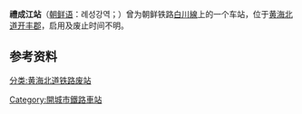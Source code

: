 {{朝鮮半島車站資訊
|公司色 = black
|文字色 = 
|站名 = 禮成江站
|圖片 = 
|pxl = 
|圖片說明 =
|前一站 = [[星湖站|星湖]]
|前一站距離 = 5.3
|後一站距離 = 6.9
|後一站 = [[开丰站|开丰]]
|所屬路線 = [[白川線|白川線]]
|距離 = 72.8
|起點站 = [[长芳站|长芳]]
|諺文 = 례성강역
|朝鮮漢字 = 禮成江驛
|文觀部式 = 
|馬-賴式 =
|副站名 = 
|車站編號 = 
|停站路線數 = 
|所屬公司 = [[朝鲜民主主义人民共和国铁道省|朝鲜民主主义人民共和国铁道省]]
|所在地 =[[黄海北道|黄海北道]][[开丰郡|开丰郡]]
|車站構造 = 地面车站
|月台配置 = 
|啟用年月日 =  
|廢站年月日 = 
|上下車人次 = 
|統計年度 = 
|轉車 = 
|備註 = 
|全寬備註 = 
}}

'''禮成江站'''（[[朝鲜语|朝鲜语]]：례성강역；{{lang|ko|禮成江驛}}）曾为朝鲜铁路[[白川線|白川線]]上的一个车站，位于[[黄海北道|黄海北道]][[开丰郡|开丰郡]]，启用及废止时间不明。

==参考资料==
{{reflist}}

{{白川線}}

[[分类:黄海北道铁路废站|分类:黄海北道铁路废站]]
[[Category:開城市鐵路車站|Category:開城市鐵路車站]]